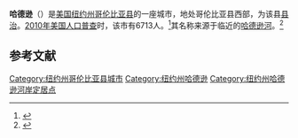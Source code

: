 {{Geobox|Settlement
<!-- *** Heading *** -->
| name = 哈德逊
| native_name =
| other_name =
| category = 城市
<!-- *** Names **** -->
| etymology =
| official_name =
| motto =
| nickname = The Friendly City
<!-- *** Image *** -->
| image = Warren Street west view, Hudson, NY.jpg
| image_caption = 
| image_size = 300px
<!-- *** Symbols *** -->
| flag =
| symbol =
<!-- *** Country *** -->
| country = 美国
| state = [[纽约州|纽约州]]
| region = 
| district = [[哥伦比亚县_(纽约州)|哥伦比亚县]]
| district_type = 县
<!-- *** Family *** -->
| part =
| landmark =
<!-- *** Locations *** -->
| location = Courthouse square
| elevation_imperial = 100
| prominence_imperial =
| lat_d = 42| lat_m = 15| lat_s = 0| lat_NS = N
| long_d = 73| long_m = 47| long_s = 23| long_EW = W
| highest =
| highest_location = Academy Hill| highest_region = | highest_state =
| highest_elevation_imperial = 420
| highest_lat_d = 42| highest_lat_m = 14| highest_lat_s = 37| highest_lat_NS = N
| highest_long_d = 73| highest_long_m = 46| highest_long_s = 34| highest_long_EW = W
| lowest = 海平面
| lowest_location = 哈德逊河| lowest_region = | lowest_state =
| lowest_elevation_imperial =
| lowest_lat_d = | lowest_lat_m = | lowest_lat_s = | lowest_lat_NS =
| lowest_long_d = | lowest_long_m = | lowest_long_s = | lowest_long_EW =
<!-- *** Dimensions *** -->
| length_imperial = 2| length_orientation = NW-SE
| area_imperial = 2.3
| area_land_imperial  = 2.2
| area_water_imperial =
| area_urban_imperial =
| area_metro_imperial =
<!-- *** Population *** -->
| population = 6,713| population_date = [[2010_United_States_Census|2010]]
| population_urban =
| population_metro =
| population_density_imperial = 3111
| population_density_urban_imperial =
| population_density_metro_imperial =
<!-- *** History & management *** -->
| established = 1785
| date =
| government =
| government_location =| government_region = | government_state =
| government_elevation_imperial = 80
| government_lat_d = 42| government_lat_m = 15| government_lat_s = 7| government_lat_NS = N
| government_long_d = 73| government_long_m = 47| government_long_s = 25| government_long_EW = W
| mayor =
<!-- *** Codes ***  -->
| timezone = [[美国东部时间|EST]]| utc_offset = -5
| timezone_DST =EDT| utc_offset_DST = -4
| postal_code = 12534
| postal_code_type = [[美国邮政编码|邮政编码]]
| area_code = [[美国电话区号518|518]]
| code =
<!-- *** Maps *** -->
| map = Columbia County New York incorporated areas City of Hudson highlighted.svg
| map_caption =
| map_background =
| map_locator =
<!-- *** Websites *** -->
| commons = 哈德逊
| statistics =
| website = {{URL|www.cityofhudson.org}}
<!-- *** Footnotes *** -->
| footnotes =
}}
'''哈德逊'''（{{lang-en|Hudson}}）是[[美国|美国]][[纽约州|纽约州]][[哥伦比亚县_(纽约州)|哥伦比亚县]]的一座城市，地处哥伦比亚县西部，为该县[[县治|县治]]。[[2010年美国人口普查|2010年美国人口普查]]时，该市有6713人。<ref name>{{cite web|url=http://factfinder2.census.gov|publisher=[[United_States_Census_Bureau|United States Census Bureau]]|title=American FactFinder|accessdate=2021-01-17|archive-date=2013-09-11|archive-url=https://web.archive.org/web/20130911234518/http://factfinder2.census.gov/|dead-url=no}}</ref>其名称来源于临近的[[哈德逊河|哈德逊河]]。<ref name="GR6">{{cite web|url=http://www.naco.org/Counties/Pages/FindACounty.aspx|accessdate=2011-06-07|title=Find a County|publisher=National Association of Counties|archive-date=2012-07-12|archive-url=https://www.webcitation.org/6962cjXgL?url=http://www.naco.org/Counties/Pages/FindACounty.aspx|dead-url=no}}</ref>

== 参考文献 ==
{{reflist}}

{{NY-stub}}
[[Category:纽约州哥伦比亚县城市|Category:纽约州哥伦比亚县城市]]
[[Category:纽约州哈德逊|Category:纽约州哈德逊]]
[[Category:纽约州哈德逊河岸定居点|Category:纽约州哈德逊河岸定居点]]